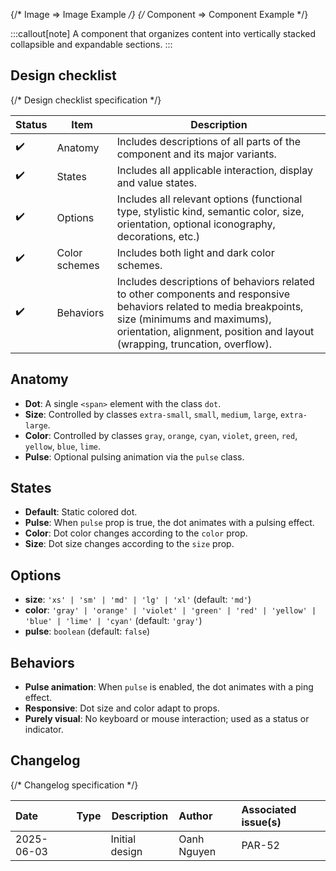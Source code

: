 
<TableOfContents />

{/* Image => Image Example */}
{/* Component => Component Example */}

:::callout[note]
A component that organizes content into vertically stacked collapsible and expandable sections.
:::

## Design checklist <span id="design-checklist"></span>

{/* Design checklist specification */}

| Status | Item          | Description                                                                                                                                                                                                                       |
| ------ | ------------- | --------------------------------------------------------------------------------------------------------------------------------------------------------------------------------------------------------------------------------- |
| ✔️     | Anatomy       | Includes descriptions of all parts of the component and its major variants.                                                                                                                                                       |
| ✔️     | States        | Includes all applicable interaction, display and value states.                                                                                                                                                                    |
| ✔️     | Options       | Includes all relevant options (functional type, stylistic kind, semantic color, size, orientation, optional iconography, decorations, etc.)                                                                                       |
| ✔️     | Color schemes | Includes both light and dark color schemes.                                                                                                                                                                                       |
| ✔️     | Behaviors     | Includes descriptions of behaviors related to other components and responsive behaviors related to media breakpoints, size (minimums and maximums), orientation, alignment, position and layout (wrapping, truncation, overflow). |

## Anatomy <span id="anatomy"></span>

- **Dot**: A single `<span>` element with the class `dot`.
- **Size**: Controlled by classes `extra-small`, `small`, `medium`, `large`, `extra-large`.
- **Color**: Controlled by classes `gray`, `orange`, `cyan`, `violet`, `green`, `red`, `yellow`, `blue`, `lime`.
- **Pulse**: Optional pulsing animation via the `pulse` class.

## States <span id="states"></span>

- **Default**: Static colored dot.
- **Pulse**: When `pulse` prop is true, the dot animates with a pulsing effect.
- **Color**: Dot color changes according to the `color` prop.
- **Size**: Dot size changes according to the `size` prop.

## Options <span id="options"></span>

- **size**: `'xs' | 'sm' | 'md' | 'lg' | 'xl'` (default: `'md'`)
- **color**: `'gray' | 'orange' | 'violet' | 'green' | 'red' | 'yellow' | 'blue' | 'lime' | 'cyan'` (default: `'gray'`)
- **pulse**: `boolean` (default: `false`)

## Behaviors <span id="behaviors"></span>

- **Pulse animation**: When `pulse` is enabled, the dot animates with a ping effect.
- **Responsive**: Dot size and color adapt to props.
- **Purely visual**: No keyboard or mouse interaction; used as a status or indicator.

## Changelog <span id="changelog"></span>

{/* Changelog specification */}

| Date       | Type                                                     | Description    | Author      | Associated issue(s) |
| :--------- | :------------------------------------------------------- | -------------- | :---------- | :------------------ |
| 2025-06-03 | <Badge size='sm' kind='glass' color='cyan' label="new"/> | Initial design | Oanh Nguyen | PAR-52              |
